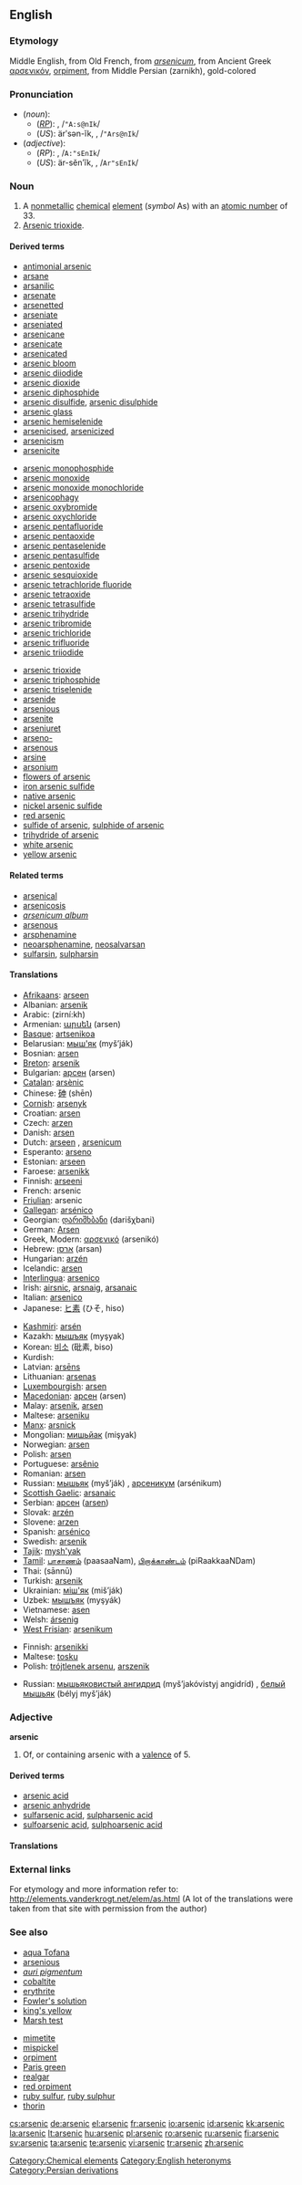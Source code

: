 ==English==

===Etymology===
Middle English, from Old French, from {{L.}} ''[[arsenicum]]'', from Ancient Greek [[αρσενικόν]], [[orpiment]], from Middle Persian {{fa-Arab|[[زرنيخ]]}} (zarnikh), gold-colored

{{elements|As|germanium|Ge|selenium|Se}}

===Pronunciation===
* (''noun''):
** (''[[RP]]''): {{IPAchar|/ˈɑːsənɪk/}}, /<tt>"A:s@nIk</tt>/
** (''US''): ärʹsən-ĭk, {{IPAchar|/ˈɑrsənɪk/}}, /<tt>"Ars@nIk</tt>/
* (''adjective''):
** (''RP''): {{IPAchar|/ɑːˈsɛnɪk/}}, /<tt>A:"sEnIk</tt>/
** (''US''): är-sĕnʹĭk, {{IPAchar|/ɑrˈsɛnɪk/}}, /<tt>Ar"sEnIk</tt>/

===Noun===
{{en-noun|-}}
{{wikipedia}}

# A [[nonmetallic]] [[chemical]] [[element]] (''symbol'' As) with an [[atomic number]] of 33.
# [[arsenic trioxide|Arsenic trioxide]].

====Derived terms====
{{top3}}
* [[antimonial arsenic]]
* [[arsane]]
* [[arsanilic]]
* [[arsenate]]
* [[arsenetted]]
* [[arseniate]]
* [[arseniated]]
* [[arsenicane]]
* [[arsenicate]]
* [[arsenicated]]
* [[arsenic bloom]]
* [[arsenic diiodide]]
* [[arsenic dioxide]]
* [[arsenic diphosphide]]
* [[arsenic disulfide]], [[arsenic disulphide]]
* [[arsenic glass]]
* [[arsenic hemiselenide]]
* [[arsenicised]], [[arsenicized]]
* [[arsenicism]]
* [[arsenicite]]
{{mid3}}
* [[arsenic monophosphide]]
* [[arsenic monoxide]]
* [[arsenic monoxide monochloride]]
* [[arsenicophagy]]
* [[arsenic oxybromide]]
* [[arsenic oxychloride]]
* [[arsenic pentafluoride]]
* [[arsenic pentaoxide]]
* [[arsenic pentaselenide]]
* [[arsenic pentasulfide]]
* [[arsenic pentoxide]]
* [[arsenic sesquioxide]]
* [[arsenic tetrachloride fluoride]]
* [[arsenic tetraoxide]]
* [[arsenic tetrasulfide]]
* [[arsenic trihydride]]
* [[arsenic tribromide]]
* [[arsenic trichloride]]
* [[arsenic trifluoride]]
* [[arsenic triiodide]]
{{mid3}}
* [[arsenic trioxide]]
* [[arsenic triphosphide]]
* [[arsenic triselenide]]
* [[arsenide]]
* [[arsenious]]
* [[arsenite]]
* [[arseniuret]]
* [[arseno-]]
* [[arsenous]]
* [[arsine]]
* [[arsonium]]
* [[flowers of arsenic]]
* [[iron arsenic sulfide]]
* [[native arsenic]]
* [[nickel arsenic sulfide]]
* [[red arsenic]]
* [[sulfide of arsenic]], [[sulphide of arsenic]]
* [[trihydride of arsenic]]
* [[white arsenic]]
* [[yellow arsenic]]
{{bottom3}}

====Related terms====
* [[arsenical]]
* [[arsenicosis]]
* ''[[arsenicum album]]''
* [[arsenous]]
* [[arsphenamine]]
* [[neoarsphenamine]], [[neosalvarsan]]
* [[sulfarsin]], [[sulpharsin]]

====Translations====
{{trans-top|element}}
* [[Afrikaans]]: [[arseen]]
* Albanian: [[arsenik]]
* Arabic: {{Arab|[[زرنيخ]]}} (zirní:kh) {{m}}
* Armenian: [[արսեն]] (arsen)
* [[Basque]]: [[artsenikoa]]
* Belarusian: [[мыш'як]] (myš’ják) {{m}}
* Bosnian: [[arsen]]
* [[Breton]]: [[arsenik]] {{m}}
* Bulgarian: [[арсен]] (arsen) {{m}}
* [[Catalan]]: [[arsènic]]
* Chinese: [[砷]] (shēn)
* [[Cornish]]: [[arsenyk]]
* Croatian: [[arsen]]
* Czech: [[arzen]]
* Danish: [[arsen]]
* Dutch: [[arseen]] {{n}}, [[arsenicum]] {{n}}
* Esperanto: [[arseno]]
* Estonian: [[arseen]]
* Faroese: [[arsenikk]]
* Finnish: [[arseeni]]
* French: arsenic {{m}}
* [[Friulian]]: arsenic
* [[Gallegan]]: [[arsénico]]
* Georgian: [[დარიშხბანი]] (darišχbani)
* German: [[Arsen]] {{n}}
* Greek, Modern: [[αρσενικό]] (arsenikó) {{n}}
* Hebrew: [[ארסן]] (arsan)
* Hungarian: [[arzén]]
* Icelandic: [[arsen]]
* [[Interlingua]]: [[arsenico]]
* Irish: [[airsnic]], [[arsnaig]], [[arsanaic]]
* Italian: [[arsenico]] {{m}}
* Japanese: [[ヒ素]] (ひそ, hiso)
{{trans-mid}}
* [[Kashmiri]]: [[arsén]]
* Kazakh: [[мышъяк]] (myşyak)
* Korean: [[비소]] (砒素, biso)
* Kurdish: {{KUchar|[[دارو]]}}
* Latvian: [[arsēns]]
* Lithuanian: [[arsenas]]
* [[Luxembourgish]]: [[arsen]]
* [[Macedonian]]: [[арсен]] (arsen) {{m}}
* Malay: [[arsenik]], [[arsen]]
* Maltese: [[arseniku]]
* [[Manx]]: [[arsnick]]
* Mongolian: [[мишьйак]] (mişyak)
* Norwegian: [[arsen]]
* Polish: [[arsen]] {{m}}
* Portuguese: [[arsênio]] {{m}}
* Romanian: [[arsen]] {{n}}
* Russian: [[мышьяк]] (myš’ják) {{m}}, [[арсеникум]] (arsénikum) {{m}}
* [[Scottish Gaelic]]: [[arsanaic]]
* Serbian: [[арсен]] ([[arsen]]) {{m}}
* Slovak: [[arzén]]
* Slovene: [[arzen]]
* Spanish: [[arsénico]] {{m}}
* Swedish: [[arsenik]]
* [[Tajik]]: [[mysh'yak]]
* [[Tamil]]: [[பாசாணம்]] (paasaaNam), [[பிறாக்காண்டம்]] (piRaakkaaNDam)
* Thai: {{Thai|[[สารหนู]]}} (sānnū)
* Turkish: [[arsenik]]
* Ukrainian: [[мiш'як]] (miš’ják) {{m}}
* Uzbek: [[мышъяк]] (myşyák)
* Vietnamese: [[asen]]
* Welsh: [[ársenig]]
* [[West Frisian]]: [[arsenikum]]
{{trans-bottom}}

{{trans-top|arsenic trioxide}}
* Finnish: [[arsenikki]]
* Maltese: [[tosku]]
* Polish: [[trójtlenek arsenu]], [[arszenik]] {{m}}
{{trans-mid}}
* Russian: [[мышьяковистый ангидрид]] (myš’jakóvistyj angidríd) {{m}}, [[белый]] [[мышьяк]] (bélyj myš’ják) {{m}}
{{trans-bottom}}

===Adjective===
'''arsenic'''

# Of, or containing arsenic with a [[valence]] of 5.

====Derived terms====
<!--terms derived from the ADJECTIVE-->
* [[arsenic acid]]
* [[arsenic anhydride]]
* [[sulfarsenic acid]], [[sulpharsenic acid]]
* [[sulfoarsenic acid]], [[sulphoarsenic acid]]

====Translations====

{{trans-top|of, or containing arsenic with a valence of 5}}
{{trans-mid}}
{{trans-bottom}}

===External links===
For etymology and more information refer to:
http://elements.vanderkrogt.net/elem/as.html
(A lot of the translations were taken from that site with permission from the author)

===See also===
{{top2}}
* [[aqua Tofana]]
* [[arsenious]]<!--in contrast to "arsenic", the adjective-->
* ''[[auri pigmentum]]''
* [[cobaltite]]
* [[erythrite]]
* [[Fowler's solution]]
* [[king's yellow]]
* [[Marsh test]]
{{mid2}}
* [[mimetite]]
* [[mispickel]]
* [[orpiment]]
* [[Paris green]]
* [[realgar]]
* [[red orpiment]]
* [[ruby sulfur]], [[ruby sulphur]]
* [[thorin]]
{{bottom2}}

[[Category:Chemical elements]]
[[Category:English heteronyms]]
[[Category:Persian derivations]]

[[cs:arsenic]]
[[de:arsenic]]
[[el:arsenic]]
[[fr:arsenic]]
[[io:arsenic]]
[[id:arsenic]]
[[kk:arsenic]]
[[la:arsenic]]
[[lt:arsenic]]
[[hu:arsenic]]
[[pl:arsenic]]
[[ro:arsenic]]
[[ru:arsenic]]
[[fi:arsenic]]
[[sv:arsenic]]
[[ta:arsenic]]
[[te:arsenic]]
[[vi:arsenic]]
[[tr:arsenic]]
[[zh:arsenic]]